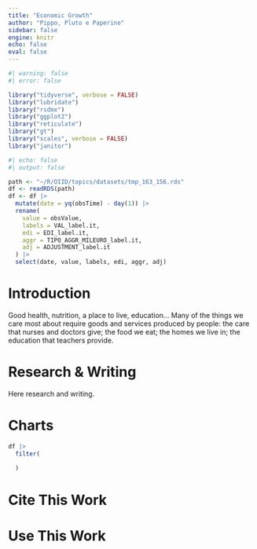 ```yaml
---
title: "Economic Growth"
author: "Pippo, Pluto e Paperino"
sidebar: false
engine: knitr
echo: false
eval: false
---
```


```r
#| warning: false
#| error: false

library("tidyverse", verbose = FALSE)
library("lubridate")
library("rsdmx")
library("ggplot2")
library("reticulate")
library("gt")
library("scales", verbose = FALSE)
library("janitor")
```

```r
#| echo: false
#| output: false

path <- "~/R/OIID/topics/datasets/tmp_163_156.rds"
df <- readRDS(path)
df <- df |> 
  mutate(date = yq(obsTime) - day(1)) |> 
  rename(
    value = obsValue,
    labels = VAL_label.it,
    edi = EDI_label.it,
    aggr = TIPO_AGGR_MILEURO_label.it,
    adj = ADJUSTMENT_label.it
  ) |> 
  select(date, value, labels, edi, aggr, adj)
```

# Introduction

Good health, nutrition, a place to live, education… Many of the things we care most about require goods and services produced by people: the care that nurses and doctors give; the food we eat; the homes we live in; the education that teachers provide.

# Research & Writing

Here research and writing.

# Charts

```r
df |> 
  filter(
    
  )
```

# Cite This Work

# Use This Work

